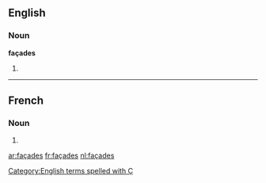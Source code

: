 ==English==

===Noun===
'''façades'''

# {{plural of|façade}}

[[Category:English terms spelled with Ç]]

----

==French==

===Noun===
{{infl|fr|plural|sort=facades}} {{f|p}}

# {{plural of|façade|lang=fr|sort=facades}}

[[ar:façades]]
[[fr:façades]]
[[nl:façades]]